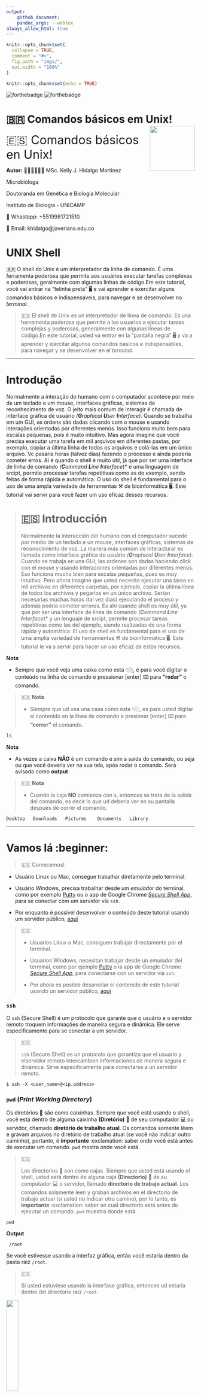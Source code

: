 ```yaml
---
output:
    github_document:
    pandoc_args: --webtex
always_allow_html: true
---
```



<!-- README.md is generated from README.Rmd. Please edit that file -->

```r
knitr::opts_chunk$set(
  collapse = TRUE,
  comment = "#>",
  fig.path = "imgs/",
  out.width = "100%"
)

knitr::opts_chunk$set(echo = TRUE)
```




<!-- badges: start -->
![forthebadge](https://img.shields.io/badge/GEMM-Building-orange)
![forthebadge](https://forthebadge.com/images/badges/built-with-science.svg)
<!-- badges: end -->

# 🇧🇷 Comandos básicos em Unix! <img src="imgs/1.png" align="right" width = "120px"/>

<font size=6> 🇪🇸 Comandos básicos en Unix! </font>

**Autor:** 
👩🏻‍💻👩🏻‍🔬 MSc. Kelly J. Hidalgo Martinez

Microbióloga

Doutoranda em Genética e Biologia Molecular

Instituto de Biologia - UNICAMP

📱 Whastapp: +5519981721510

📧 Email: khidalgo@javeriana.edu.co


# UNIX Shell

🇧🇷 O shell do Unix é um interpretador da linha de comando. É uma ferramenta poderosa que permite aos usuários executar tarefas complexas e poderosas, geralmente com algumas linhas de código.Em este tutorial, você vai entrar na "telinha preta" 🖥 e vai aprender e exercitar alguns comandos básicos e indispensáveis, para navegar e se desenvolver no *terminal*.

> 🇪🇸 El shell de Unix es un interpretador de línea de comando. Es una herramenta poderosa que permite a los usuarios a ejecutar tareas complejas y poderosas, generalmente con algunas líneas de código.En este tutorial, usted va entrar en la "pantalla negra" 🖥 y va a aprender y ejercitar algunos comandos básicos e indispensables, para navegar y se desenvolver en el *terminal*.

---

# Introdução
Normalmente a interação do humano com o computador acontece por meio de um teclado e um mouse, interfaces gráficas, sistemas de reconhecimento de voz. O jeito mais comum de interagir é chamada de interface gráfica de usuário *(**G**raphical **U**ser **I**nterface)*. Quando se trabalha em um GUI, as ordens são dadas clicando com o mouse e usando interações orientadas por diferentes menús. Isso funciona muito bem para escalas pequenas, pois é muito intuitivo. Mas agora imagine que você precisa executar uma tarefa em mil arquivos em diferentes pastas, por exemplo, copiar a última linha de todos os arquivos e colá-las em um único arquivo. Vc pasaria horas (talvez dias) fazendo o processo e ainda poderia cometer erros. Aí é quando o shell é muito útil, já que por ser uma interface de linha de comando *(**C**ommand **L**ine **I**nterface*)* e uma linguagem de srcipt, permite processar tarefas repetitivas como as do exemplo, sendo feitas de forma rápida e automática. O uso do shell é fundamental para o uso de uma ampla variedade de ferramentas ⚒ de bioinformática 🖥. Este tutorial vai servir para você fazer um uso eficaz desses recursos.

> # 🇪🇸  Introducción
Normalmente la interacción del humano con el computador sucede por medio de un teclado e un mouse, interfaces gráficas, sistemas de reconocimiento de voz. La manera más comúm de interacturar es llamada como interface gráfica de usuário *(**G**raphical **U**ser **I**nterface)*. Cuando se trabaja en una GUI, las ordenes son dadas haciendo click con el  mouse y usando interaciones orientadas por diferentes menús. Eso funciona mucho bien para escalas pequeñas, pues es muy intuitivo. Pero ahora imagine que usted necesita ejecutar una tarea en mil archivos en diferentes carpetas, por ejemplo, copiar la última línea de todos los archivos y pegarlos en un único archivo. Serían necesarias muchas horas (tal vez dias) ejecutando el proceso y además podría cometer errores. Es ahí cuando shell es muy útil, ya que por ser una interface de línea de comando *(**C**ommand **L**ine **I**nterface*)* y un lenguaje de srcipt, permite procesar tareas repetitivas como las del ejemplo, siendo realizadas de una forma rápida y automática. El uso de shell es fundamental para el uso de uma amplia variedad de herramientas ⚒ de bioinformática 🖥. Este tutorial le va s servir para hacer un uso eficaz de estos recursos.


**Nota**

* Sempre que você veja uma caixa como esta 👇🏼, é para você digitar o conteúdo na linha de comando e pressionar [enter] ⌨️ para **"rodar"** o comando.

> 🇪🇸 **Nota**
>
> * Siempre que ud vea una casa como ésta 👇🏼, es para usted digitar el contenido en la línea de comando e presionar [enter] ⌨️ para **"correr"** el comando.  

```bash
ls
```


**Nota**

* As vezes a caixa **NÃO** é um comando e sim a saída do comando, ou seja ou que você deveria ver na sua tela, após rodar o comando. Será avisado como **output**

> 🇪🇸 **Nota**
> 
> * Cuando la caja **NO** comienza con `$`, entonces se trata de la salida del comando, es decir lo que ud deberia ver en su pantalla después de correr el comando. 

```
Desktop   Downloads   Pictures    Documents   Library
```
---

# Vamos lá :beginner:
> 🇪🇸 Comecemos! 

* Usuário Linux ou Mac, consegue trabalhar diretamente pelo terminal.

* Usuário Windows, precisa trabalhar desde um *emulador* do terminal, como por exemplo [Putty](https://www.chiark.greenend.org.uk/~sgtatham/putty/latest.html) ou o app de Google Chrome [*Secure Shell App*](https://chrome.google.com/webstore/detail/secure-shell-app/pnhechapfaindjhompbnflcldabbghjo?hl=pt-BR), para se conectar com um servidor via `ssh`.

* Por enquanto é possível desenvolver o conteúdo deste tutorial usando um servidor público, [aqui](https://bellard.org/jslinux/vm.html?url=alpine-x86.cfg&mem=192)

> 🇪🇸
> 
> * Usuarios Linux o Mac, consiguen trabajar directamente por el terminal.
>
> * Usuarios Windows, necesitan trabajar desde un *emulador* del terminal, como por ejemplo [Putty](https://www.chiark.greenend.org.uk/~sgtatham/putty/latest.html) o la app de Google Chrome [*Secure Shell App*](https://chrome.google.com/webstore/detail/secure-shell-app/pnhechapfaindjhompbnflcldabbghjo?hl=pt-BR), para conectarse con un servidor via `ssh`. 
>
> * Por ahora es posible desarrollar el contenido de este tutorial usando un servidor público, [aqui](https://bellard.org/jslinux/vm.html?url=alpine-x86.cfg&mem=192)

### `ssh`

O `ssh` (Secure Shell) é um protocolo que garante que o usuário e o servidor remoto troquem informações de maneira segura e dinâmica. Ele serve especificamente para se conectar a um servidor. 

> 🇪🇸
>
> `ssh` (Secure Shell) es un protocolo que garantiza que el usuario y elservidor remoto intercambien informaciones de manera segura e dinámica. Sirve especificamente para conectarse a un servidor remoto. 

```
$ ssh -X <user_name>@<ip.address>
```

### `pwd` (*Print Working Directory*)

Os diretórios 📁 são como caixinhas. Sempre que você está usando o shell, você está dentro de alguma caixinha **(Diretório)** 📁 de seu computador 💻 ou servidor, chamado **diretório de trabalho atual**. Os comandos somente lêem e gravam arquivos no diretório de trabalho atual (se você não indicar outro caminho), portanto, é **importante** :exclamation: saber onde você está antes de executar um comando. `pwd` mostra onde você está.

> 🇪🇸
>
> Los directorios 📁 son como cajas. Siempre que usted está usando el shell, usted está dentro de alguna caja **(Directorio)** 📁 de su computador 💻 o servidor, llamado **directorio de trabajo actual**. Los comandos solamente leen y graban archivos en el directorio de trabajo actual (sí usted no indicar otro camino), por lo tanto, es **importante** :exclamation: saber en cual directorio está antes de ejecutar un comando. `pwd` muestra donde está.

```
pwd
```
**Output**
```
 /root
```

Se você estivesse usando a interfaz gráfica, então você estaria dentro da pasta raiz `/root`.

> 🇪🇸
>
> Sí usted  estuviese usando la interfase gráfica, entonces ud estaria dentro del directorio raiz `/root`.

<img src="imgs/folder.png" align="center" width = "25%"/>

Na figura se mostra graficamente o output do comando `pwd`.

> 🇪🇸 La figura muestra graficamente el output del comando `pwd`.

### Sintaxe dos comandos

`comando [opção] [arquivo]`

O comando é separado das opções (ou argumentos, flags) e do arquivo 📄 por um espaço. Os argumentos podem mudar o comportamento do comando. E o arquivo 📄 fala pro comando sobre o que vai a operar (p.e. arquivos 📄 e diretórios 📁). As vezes argumentos e o arquivo 📄 são chamados de **parâmetros**. Um comando pode ter mais de um argumento e/ou arquivos 📄 e também poderia não ter nemhum dos dois. As opções usualmente tem um traço e uma letra (p.e. `-h`) ou dois traços e uma palavra (p.e. `--help`), **sem** espaço entre o(s) traço(s) e a letra/palavra. Vamos ver com exemplos práticos.

**Importante:**:exclamation: a linguagem usada no UNIX é sensível a letras maiúsculas e minúsculas (*case sensitive*), é um erro comúm. **Fique atento sempre**:exclamation:

> 🇪🇸
> 
> El comando es separado de las opciones (o argumentos, flags) e do archivo 📄 por un espacio. Los argumentos pueden mudar el comportamiento del comando. Y el archivo 📄 indica para el comando sobre lo que va a operar (p.e. archivos 📄 y directorios 📁). A veces los argumentos y el archivo 📄 son llamados de **parámetros**. Un comando puede tener más de un argumento y/o archivos 📄 y también podria no tener ninguno de los dos. Las opciones usualmente tienen un guión y una letra (p.e. `-h`) o dos guiones y una palabra (p.e. `--help`), **sin** espacio entre lo(s) guion(es) y la letra/palabra. Vamos a ver con ejemplos prácticos.
>
> **Importante:**:exclamation: el lenguaje usado en UNIX es sensible a letras mayúsculas e minúsculas (*case sensitive*), es un error común. **Siempre atento**:exclamation
  
### `ls` Listar


Com o comando `ls` você pode ver (listar) o que tem dentro do **diretório atual de trabalho** 📁 

> 🇪🇸
> 
> Con el comando `ls` ud puede ver (listar) lo que hay dentro del **directorio actual de trabajo** 📁.
  
```
ls 
```

**Output**
```
bench.py    hello.c     hello.js    readme.txt
```

Se você estiver usando o servidor público que foi indicado, esse seria o resultado. Dentro da pasta `/root` estão os arquivos `bench.py hello.c hello.js readme.txt`.

> 🇪🇸
> 
> Sí ud está usando el servidor público que fue indicado, ese sería el resultado. Dentro del directorio `/root` están los archivos `bench.py hello.c hello.js readme.txt`.

Graficamente:

<img src="imgs/folder2.png" align="center" width = "85%"/>

Vocẽ pode usar o **argumento** `-F` para indicar para o comando `ls` que mostre o que é cada elemento (diretório ou arquivo). `/` significa que é uma pasta 📁, o `*` qué um executável e se não tiver simbolo nenhum significa é uma arquivo 📄.

O ***flag*** 🚩 `--help` 🆘 é bem importante:exclamation:, e ele pode ser usado em **qualquer** comando. Ele mostra mais informação sobre o comando, e como usar ele 🤙🏼. Explore o menu help.


> 🇪🇸
> 
> Usted puede usar el **argumento** `-F` para indicar para el comando `ls` que muestre lo que es cada elemento (directorio o archivo). `/` significa que es un directorio 📁, el `*` significa que es un archivo ejecutable y sí no tiene ningún símbolosignifica que es un archivo 📄.
>
> El ***flag*** 🚩 `--help` 🆘 es bien importante:exclamation:, y puede ser usado en **cualquier** comando. El muestra más información sobre el comando, y como usarlo 🤙🏼. Explore o menú help

Outros **flags** 🚩 interessantes são: `ls -l`, que lista o conteúdo da pasta 📁 com informações extras, como as permisões, o tamanho, a data 📅 e hora 🕙 de criação, e o nome de cada um dos elementos. `ls -a` que lista todos os arquivos incluídos os ocultos. `ls -t` lista os arquivos em ordem cronolôgica. 

> 🇪🇸
> 
> Otros **flags** 🚩 interesantes son: `ls -l`, que lista el contenido de la carpeta 📁 con informaciones extras, como los permisos, el tamaño, la fecha 📅 y hora 🕙 de creación, y el nombre de cada uno de los elementos.`ls -a` que lista todos los archivos incluídos los ocultos. `ls -t` lista los archivos en orden cronológica. 

```
ls -l
```

**Output**
```
-rw-r--r--    1 root     root           114 Jul  5  2020 bench.py
-rw-r--r--    1 root     root            76 Jul  3  2020 hello.c
-rw-r--r--    1 root     root            22 Jun 26  2020 hello.js
-rw-r--r--    1 root     root           151 Jul  5  2020 readme.txt
```
**Permissões**
As permissões se devem entender assim:
d = diretório
rwx = *read, write* e *execute*
 Se deve ler de três em três caracteres. Assim, no nosso exemplo acima, nenhum dos elementos são diretorios porque não iniciam com a letra d. A primeira tripleta tem as letras r e w, ou seja o usuário pode ler e escrever esses elementos. A segunda tem somente a letra r, ou seja o grupo (podem ser criados grupos de usuários) só pode ler esses arquivos. Por último, a última tripleta, também só tem a letra r, ou seja **todos** os usuários só podem ler os elementos listados. 

> 🇪🇸
> 
> Los permisos se deben entender así:
> d = Directorio
> rwx = *read, write* y *execute*
> Se deben leer de tres en tres caracteres. Así, en nuestro ejemplo de arriba, ninguno de los elementos son directorios porque no inician con la letra d. La primera tripleta tiene las letras r e w, o sea el usuario puede leer y escribir esos elementos. La segunda tiene solamente la letra r, o sea el grupo (pueden ser creados grupos de usuarios) solo pueden leer esos archivos. Por último, la última tripleta, también solo tiene a letra r, o sea **todos** los usuarios solo pueden leer los elementos listados. 

### `mkdir` Make Dir

Você já aprendeu a explorar pastas 📁 e arquivos 📄, agora vai aprender como se criam eles. O comando `mkdir` serve para criar pastas 📁. Vamos criar várias 📁📁

> 🇪🇸
> 
> Usted ya aprendió a explorar carpetas 📁 y archivos 📄, ahora va a aprender como se crean. El comando `mkdir` sirve para crear carpetas 📁. Vamos a crear varias 📁📁

```
# Cria uma pasta chamada dados
mkdir dados
# Cria uma pasta chamada analises
mkdir analises tutorial
# Lista o conteúdo 
ls -F
```
**Output**
```
analises/   bench.py    dados/      hello.c     hello.js    readme.txt  tutorial/
```

Perceba que: 1) pode criar mais de uma pasta por linha de comando e 2) pode diferenciar o que é arquivo de pasta, pois as pastas estão de color azul e com uma `/` no final. 

> 🇪🇸
> 
> Note que: 1) puede crear más de una carpeta por línea de comando y 2) puede diferenciar los archivos de los directorios, pues éstos están de color azul y con una `/` al final.


Usando o comando `tree` você pode ver "graficamente" a organização dos diretórios e arquivos dentro do diretório atual. 

> 🇪🇸
> 
> Usando el comando `tree` puede ver "graficamente" la organización de los directorios y archivos dentro del directorio actual. 

<img src= "imgs/tree.png" align="center" width= "70%"/>

Igual a:

<img src="imgs/folder3.png" align="center" width="75%"/>

#### *Tips* 
* Não 🚫 use espaços nos nomes de suas 📁 ou arquivos 📄 (p.e. ~~coleta 2020~~). Sempre separe as palavras com `-`, `_` ou com maiúsculas (p.e. `coleta_2020`, `coleta-2020` ou `coletaMaio` 👍🏼)
* Não 🚫 comece nomes com `-`
* Dê para seus elementos nomes facíes de lembrar e esrcever e que desrcevam o que contém.
* Não use caracteres espaciais :face_with_symbols_on_mouth:

> 🇪🇸
> 
> * No 🚫 use espacios en los nombres de sus carpetas 📁 o archivos 📄 (p.e. ~~coleta 2020~~). Siempre separe las palabras con `-`, `_` o con mayúsculas (p.e. `coleta_2020`, `coleta-2020` o `coletaMaio` 👍🏼)
>
> * No 🚫 comience nombres con `-`
> * Assigne para sus elementos nombres fáciles de recordar y esrcibir y que desrciban lo que contienen.
>
> * Não use caracteres espaciais :face_with_symbols_on_mouth:

### `cd` Change Directory

O comando `cd` serve para trocar de **diretório atual de trabalho** 📁.
Vai no diretório `dados/`
> 🇪🇸
> 
> El comando 'cd' sirve para cambiar de **directorio actual de trabajo** 📁. Vaya al directorio `dados/`

```
cd dados/
```
Confirme onde você está com o comando `pwd`

Para voltar ao diretório anterior...


> 🇪🇸
> 
> Condirme donde está con el comando `pwd`
>
> Para volver al directorio anterior

```
cd ..
```

O `..` significa diretório que contém o diretório atual (um diretório para cima). Confere com:


> 🇪🇸
> 
> El `..` significa: directorio que contiene el directorio actual (o sea un directorio arriba). Confirme con:

```
pwd
```
**Output**
```
/root/dados/
```
Agora entre na  pasta 📁 `analises/` e crie outra 📁 chamada `coleta_2020`, confira com `ls`

> 🇪🇸
> 
> Ahora entre en la carpeta 📁 `analises/` e crie otra 📁 llamada `coleta_2020`, confirme con `ls`

```
## Troque de pasta
cd analises/
## Crie a nova pasta
mkdir coleta_2020
## Confira
ls
```
**Output**
```
coleta_2020/
```
<img src="imgs/coleta.png" align="center" width="50%" />
  
Agora entre na pasta que acabou de criar usando o comando `cd` e verifique onde você está com `pwd`, depois volte para sua pasta base `root/` 📁 e verifique novamente.

Ao finalizar esses comandos todos você deve obter uma organização de pastas assim:

> 🇪🇸
> 
> Ahora entre a la carpeta que acabó de crear usando el comando `cd` e verifique donde está con `pwd`, después regrese para el directorio base `root/` 📁 y verifique nuevamente.
>
> Al finalizar esos comandos ud deberá obtener una organización de carpetas así:

<img src="imgs/tree2.png" align="center" width="50%" />

Por último volte para `/root/analises/coleta_2020` usando `cd` em uma linha só. Confirme con `pwd`. Volte novamente para pasta raiz em uma linha de comando só. **Dica**, lembre que `..` significa o diretório de cima. 

> 🇪🇸
> 
> Por último vuelva a la carpeta `root/analises/coleta_2020` usando `cd` en una línea de comando solamente. Confirme con `pwd`. Vuelva nuevamente para la carpeta raíz también con solo una línea de comando. **Pista**, recuerde que `..` significa directorio de arriba. 


#### *Dica* ️ 
Você pode usar a tecla Tab :keyboard: para autocompletar as palavras. Assim, economiza tempo ⏳, e evita erros de esrcita, porque o  sistema 💻 só vai completar nomes que existam no 📁 **diretório atual de trabalho**. 
Só tem que esrcever as primeiras letras da palavra, p.e col:

> 🇪🇸
> 
> Usted puede usar la tecla Tab :keyboard: para autocompletar las palabras. Así, economiza tiempo ⏳,  y evita errores de digitación , porque el sistema solo va a completar los nombres que existan en el **directorio actual de trabajo**.
>
> Solo tiene que esrcibir las primeras letras de la palabra. p.e. col:

```
## Troque de pasta
cd analises/col
```
Oprima :keyboard: [Tab]. Automaticamente se não existir nemhum outro elemento que comece por "col", vai ser completada a palavra coleta_2020.

> 🇪🇸
> 
> Oprima :keyboard: [Tab]. Automáticamente se no existe ningún otro elemento que comience por "col", la palabra coleta_2020 va a ser autocompletada. 

**Output**
```coffeesrcipt=
cd analises/coleta_2020
```
Se existir outro elemento que comece com "col" (p.e. coleta_2020, coleta_2019), você pode oprimir duas vezes Tab :keyboard: e o sistema 💻 vai mostrar as palavras com aquele começo.

> 🇪🇸
> 
> Sí por alguna razón existe otro elemento que también comience com "col", oprima dos vezes Tab "keyboard: e el sistema va a mostrar las opciones de palabras que inicien con "col".

```
## Estando em analises/ crie uma pasta chamada coleta_2019
 mkdir coleta_2019
```
Agora, você quer entrar nessa pasta nova. Use o comando `cd` para trocar de pasta e use [Tab] [Tab] para o sistema te mostrar as opções com o começo "col".

> 🇪🇸
> 
> Ahora, usted quiere entrar en esa pasta nueva. Use el comando `cd` para cambiar de carpeta y use [Tab] [Tab] para que el sistema muestre las opciones con cominzo "col".



```
cd col
```
[Tab] [Tab]


<img src="imgs/tabtab.png" align="center" width="50%" />


### `nano` (editor de texto)

**Sintaxe**
`nano <nome_do_arquivo>`

Agora você vai criar um arquivo 📄 `test.txt` dentro da pasta 📁 `tutorial/`.

> 🇪🇸
> 
> Ahora ud va a crear un archivo 📄 `test.txt` dentro de la carpeta 📁 `tutorial/`

```
## Troque de pasta
cd tutorial/
## Abra o editor de texto nano 
nano test.txt
```
Quando abrir o editor de texto, escreva: "Este é um teste" e feche o arquivo com [Ctrl + o] para gravar. Na linha branca embaixo o editor de texto perguntará se quer manter o nome que você deu no começo `test.txt`. [Enter] para confirmar. [Ctrl + x] para sair. Confira que o arquivo foi criado com o comando `ls`. 

Se vc quiser entrar de novo no arquivo e modificá-lo deve usar de novo o comando `nano test.txt`. 

> 🇪🇸
> 
> Cuando abrir el editor de texto, escriba: "Este es un test" y cierre el archivo con [Ctrl + o] para salvar. En la línea blanca abajo, el editor de texto preguntará sí quiere mantener el nombre que le dio al comienzo `test.txt`. [Enter] para confirmar. [Ctrl + x] para salir. confirme que el archivo fue creado con el comando `ls`.
>
> Sí ud quiere entrar de nuevo al arquivo y modificarlo, deve usar el de nuevo el comando `nano test.txt`. 

### `mv` move

O comando `mv` serve para mover arquivos 📄 de uma pasta 📁 a outra 📁. Além este comando também pode ser usado para mudar os nomes dos elementos.
Para mover um arquivo de uma pasta 📁 a outra 📁 a **sintaxe** do comando é: `mv arquivo.txt novapasta/`. Em nosso exemplo:

> 🇪🇸
> 
> El comando `mv` sirve para mover Archivos 📄 de una carpeta 📁 a otra 📁. Además este comando también puede ser usado para cambiar los nombres de los elementos.
Para mover un archivo de una carpeta 📁 a otra 📁 la **sintaxis** del comando es: `mv arquivo.txt novapasta/`. En nuestro ejemplo:

```
mv test.txt ../dados/
## Confira
ls ../dados/
```
Usou `../`, porque você estava dentro da pasta 📁`/root/tutorial/` e precisava voltar para 📁 `/root/` (📁 pasta acima da `tutorial/`) para continuar o caminho para 📁 `dados/`.

Agora use o comando `mv` para trocar o nome do arquivo 📄 `test.txt` por `prova.txt`. **Sintaxe** `mv nomedoarquivo.txt novonomedoarquivo.txt`

> 🇪🇸
> 
> Ud usó `../`, porque ud estaba dentro de la carpta 📁 `/root/tutorial/` y necesitaba volver para 📁 `/root/` (📁 carpta arriba de `tutorial/`) para continuar el camino para 📁 `dados/`.
>
> Ahora use el comando `mv` para cambiar el nombre del archivo 📄 `test.txt` por `prova.txt`. **Sintaxis** `mv nomedoarquivo.txt novonomedoarquivo.txt`


```
## Troque de pasta
cd ../dados/
## Confira
ls
```

**Output**
```
test.txt
```

```
## Mude o nome do arquivo
mv test.txt prova.txt
## Confira
ls
```

**Output**
```
prova.txt
```

### `cp` copy

O comando `cp` é similar ao `mv`, mas ele cópia o arquivo 📄 ao invés de mover ele. 
Agora vai copiar o arquivo `/root/dados/prova.txt` na pasta `/root/análises/`. **ATENCÃO:exclamation:! Vai fazer isso desde sua** 📁 **inicial** `/root/`.

> 🇪🇸
> 
> El comando `cp` es similar a `mv`, pero él copia el archivo 📄 en vez de moverlo. 
Ahora copie el archivo `/root/dados/prova.txt` en la carpeta `/root/análises/`. **ATENCIÓN:exclamation:! Haga eso desde el directorio inicial** `/root/`.

**Sintaxe**
`cp diretorio/nomedoarquivo.txt novodiretorio/nomedoarquivo.txt`

```
## Onde estou?
pwd
```
**Output**
```
/root/dados/
```
Não esqueça o **tip** 💁🏻‍♀️  de usar [Tab]

> 🇪🇸
> 
> No olvide del **tip** 💁🏻‍♀ de usar [Tab]


```
## Cópiar o arquivo
cp dados/prova.txt análises/
##Confira
ls dados/
```
**Output**
```
prova.txt
```

```
## Listar
ls análises/
```

**Output**
```
coleta_2019   coleta_2020   prova.txt
```
Você pode usar o comando `cp` para copiar vários arquivos 📄📄 em uma linha de comando só. 

> 🇪🇸
> 
> Ud puede usar el comando `cp` para copiar varios archivos 📄📄 en una línera de comando solamente. 

**Sintaxe**
`cp arquivo1.txt arquivo2.txt arquivo3.txt pasta/`


### `rm` remove
Com o comando `rm` você pode remover arquivos 📄 e/ou pastas📁. **CUIDADO!!**:exclamation: **PRECAUÇÃO**:exclamation: este comando não tem volta atrás, uma vez você oprima [enter] não tem como recuperar o arquivo 📄 ou pasta 📁, então revise e pense bem antes de rodar este comando. 
> 🇪🇸
> 
> Con o comando `rm` ud puede remover archivos 📄 y/o carpetas 📁. **CUIDADO**:exclamation: **PRECAUCIÓN**:exclamataion: este comando no tiene reversa, una vez ud oprima [enter] no hay como recuperar el archivo 📄 ou carpeta 📁, entonces revise y piense bien antes de rodar este comando.

**Sintaxe**

`rm diretorio/nomedoarquivo.txt`

Você vai deletar o arquivo `prova.txt` da pasta 📁 `/root/dados`. Se precisar, use o comando `pwd` para conferir em que pasta você está.

> 🇪🇸
> 
> Ud va a remover el archivo `prova.txt` de la carpeta 📁 `/root/dados`. Sí necesita, use el comando `pwd` para confirmar en que directorio está.

```
## Remover desde /root/
rm dados/prova.txt
## Confira
ls
```
**Output**
```

```

Para eliminar uma pasta 📁 você precisa do **flag** 🚩`-r`. Elimine a pasta 📁 `dados/`

```
## Remover a pasta
rm -r dados/
```

### Outros comandos
Para os seguintes comandos vamos criar dois novos arquivos de texto 📄📄 chamados `bssA_1.txt` e `bssA_2.txt`, em cada um vamos a colar uma sequência do gene *bssA* que codifica para a enzima *Benzylsuccinate synthase*. 

> 🇪🇸
> 
> Para los siguientes comando vamos a crear dos nuevos archivos de texto llamados `bssA_1.txt` y `bssA_2.txt`, en cada uno vamos a pegar una secuencia del gen *bssA* que codifica para la enzima *Benzylsuccinate synthase*.

```
## Trocar de pasta
cd tutorial/
##Abrir o editor de texto nano
nano bssA_1.txt
```
Copie a sequência [aqui](https://www.ncbi.nlm.nih.gov/nuccore/MW762608.1?report=fasta).
**Atenção:** O comando de teclas :keyboard: [Ctrl + V] não funciona no terminal de Linux. Use [Ctrl + Shift + V]. Se voce estiver no servidor público, use o click direito do mouse na caixinha abaixo da tela preta, onde fala: *Paste Here*, para copiar o texto. 

Salve e feche o editor. Se quiser pude conferir que o arquivo foi criado com o comando `ls`, e entrando no arquivo com o comando `nano` e o nome do arquivo.

> 🇪🇸
> 
> Copie la secuencia desde [aqui](https://www.ncbi.nlm.nih.gov/nuccore/MW762608.1?report=fasta).
>
> **Atención:** El comando de teclas :keyboard: [Ctrl + V] no funciona en el terminal de Linux. Use [Ctrl + Shift + V]. Sí usted está desde el servidor público, use el click derecho del mouse en la cajita abajo de la pantalla negra, donde dice: *Paste Here*, para copiar el texto. 
>
> Salve y cierre el editor. Sí quiere, puede confirmar que el archivo fue creado con el comando `ls`, y entrando en el archivo con el comando `nano` e el nombre del archivo.

```
## Abrir o editor de texto nano
nano bssA_1.txt
```
Repita o processo para criar o arquivo `bssA_2.txt` copiando esta [sequência](https://www.ncbi.nlm.nih.gov/nuccore/FJ810633.1?report=fasta)

> 🇪🇸
> 
> Repita el proceso para crear el archivo `bssA_2.txt` copiando ésta [secuencia](https://www.ncbi.nlm.nih.gov/nuccore/FJ810633.1?report=fasta).

### `less`
Este comando serve para imprimir na tela o conteúdo de um arquivo 📄 que cabe em uma tela só. Para sair digite `q`

> 🇪🇸
> 
> Este comando serve para imprimir en la pantalla el contenido de un archivo. Para salir digite `q`

```
less bssA_1.txt
```
Para sair [Ctrl + c]

### `head`
Mostra as primeiras 10 linhas do arquivo

```
head bssA_2.txt
```

### `tail`
Mostra as últimas 10 linhas do arquivo

```
tail bssA_2.txt
```

Se você quiser aumentar o número de linhas que esses dois últimos comandos mostram você pode adicionar um argumento com o número de linhas que quer imprimir na tela.

> 🇪🇸
> 
> Sí ud quiere, puede aumentar el número de líneas que esos dos últimos comandos muestran, adicionado un argumento con el número de líneas que desee imprimir en la pantalla.

```
## Últimas 12 linhas
tail -12 bssA_1.txt
## Primeiras 13 linhas
head -13 bssA_2.txt
```

### `cat` concatenate
Este comando serve para juntar dos 📄 📄 arquivos num só. Muito útil para juntar arquivos 📄 `.fasta` com sequencias. 

> 🇪🇸
> 
> Este comando sirve para juntar dos archivos en uno. Es muy útil para juntar archivos tipo `.fasta` con secuencias.

```
## Concatenar
cat bssA_1.txt bssA_2.txt > bssA_all.txt
## Confira
ls
```
No exemplo anterior, foram concatenados os arquivos `bssA_1.txt` e `bssA_2.txt` dentro do arquivo `bssA_all.txt`.

> 🇪🇸
> 
> En el ejemplo anterior, fueran concatenados los archivos `bssA_1.txt` y `bssA_2.txt` dentro del archivo `bss_all.txt`. 

### `wc` Word count
Este comando serve para contar as linhas, palavras ou caracteres dos arquivos 📄.

> 🇪🇸
> 
> Este comando sirve para contar las líneas, palabras o caracteres de los archivos.

```
## Contar linhas, palavras e caracteres
wc bssA_1.txt
```
**Output**
```
28        36      1907 bssA_1.txt
```
Então, o arquivo 📄 `bssA_1.txt` tem 28 linhas, 36 palavras e 1907 caracteres.

### `grep`

Com o `grep` você pode procurar um padrão dentro de um arquivo 📄. Por exemplo num arquivo 📄 de sequencias `.fasta` cada sequencia começa com o simbolo `>` ou poderia procurar uma sequência de nucleótideos especifica (p.e. ATCTTGCA).

> 🇪🇸
> 
> Com o `grep` ud puede buscar un patrón dentro de un archivo. Por ejemplo en un archivo de secuencias `.fasta` cada secuencia comienza con el simbolo `>` o podria buscar una secuencia de nucleótidos específica (p.e. ATCTTGCA)

```
grep -c '>' bssA_2.txt

grep -c 'CGA' bssA_1.txt
```
o flag `-c` é para que o comando só mostre o número de linhas que fazem *match* com o que está sendo procurado. 

O `grep` tem vários flags diferentes, lembre-se que pode conhecer todos eles digitando `grep --help` para entrar no menu de ajuda do comando.

> 🇪🇸
> 
> El *flag* `-c` es para que el comando solo muestre el número de líneas que hacen *match* con lo que está siendo procurado. 
>
> El comando `grep` tiene varios *flags* diferentes, recuerde que puede conocer todos ellos digitando `grep --help` para entrar en el menú de ayuda del comando.
>

### `find`
Com o comando `find` você pode procurar arquivos 📄 com uma palavra chave.

> 🇪🇸
> 
> Con el comando `find` ud puede buscar archivos con una palabra clave.

```
## Procurar
find . -name '*.txt'
```
Leia o comando assim: procurar no **diretório atual de trabalho** (`.`) 📁 qualquer arquivo 📄  que termine com `.txt`. O simbolo `*` significa qualquer caracter. Se você escrever `bss*`, o sistema vai entender que você está interessado em qualquer elemento que comece com "bss".

> 🇪🇸
> 
> Lea el comando así: buscar en el ``directorio actual de trabajo` cualquier archivo que termine con `*.txt`. El simbolo `*` significa cualquier caracter. Sí ud escribe `bss*, el sistema va a entender que ud está interesado en cualquier elemente que comience con "bss".

**Output**
```
./bssA_1.txt
./bssA_2.txt
./bssA_all.txt
```
Você poderia procurar a palavra em qualquer pasta 📁 do pc modificando o comando. Procure todos os arquivos terminados em '.py' na pasta raíz `/root/`.

```
## Procurar
find ../ -name "*.py"
```

**Output**
```
../bench.py
```

Outros exemplos:

```
find ../dados/ -name 'prova*' #procura arquivos que começam com prova dentro da pasta /root/dados/
find ../dados/ -iname 'prova*' #igual mas ignora se é mauscúlas ou minuscúlas.
```

### `wget`

O comando `wget` serve para fazer *download* de arquivos 📄 na web e armazenar no 📁 **diretório atual de trabalho**, muito útil para descarregar bases de dados. 

> 🇪🇸
> 
> El comando `wget` sirve para hacer *download* de archivos en la web y almacenarlos en el **directorio actual de trabajo**, es muy útil para descargar bases de datos.

**Sintaxe**
```
wget https://enderecoweb.com
```

### `gzip`
Este comando é para compactar e descompactar arquivos 📄.

```
## Comprimir
gzip tutorial/*
```
Assim, o `gzip` compactou todos os arquivos que estão dentro de `tutorial/`. Use o comando `ls` para observar a nova extensão dos arquivos. 

> 🇪🇸
> 
> Así, el comando `gzip` compactó todos los archivos que están dentro de la carpeta `tutorial/`. Use el comando `ls` para observar la nueva extensión de los archivos. 

Para descompactar o comando é:

```
## Descomprimir
gzip -d tutorial/bssA_all.txt.gz
```

### Comandos útiis de Linux

```
df    # Mostra o espaço em disco
free -g     # info da memória
uname -a    # Mostra a informação da máquina
du -sh    # mostra o espaço usado em disco
du sh *     # mostra o espaço usado em disco por arquivos e/ou diretórios 
du -s * | sort -nr    # Mostra o espaço usado em disco por arquivos e/ou dirétorios ordenados por tamanho
top     # Mostra o top de consumidores de memoria e CPU 
who     # Mostra quem está logado no sistema
ps    # Mostra os processos rodando pelo usuário
ps -e     # Mostra todos os processos rodando no sistema
ps -o %t -p <pid>     # Mostra quanto tempo leva rodando um determinado proceso (pid)
kill <pid>    # Mata o processo
paste <arquivo1> <arquivo2> > <arquivo.saida>     # Junta linhas de arquivos e separa por tabs (muito últi para tabelas)
cmp <arquivo1> <arquivo2>     # Mostra em que os dois arquivos são idénticos
diff <arquivo1> <arquivo2>    # Mostra as diferenças entre os dois arquivos
csplit -f out fasta_batch "%^>%" "/^>/" "{*}"     # Divide um arquivo fasta em varios arquivos a cada '>' (cada nova sequência)

sort -k 2,2 -k 3,3n arquivo.in > arquivo.out    # ordena a tabela, a coluna 2 alfabeticamente e a coluna 3 numericamente, -k para coluna, -n para numerico
join -1 1 -2 1 <tabala1> <tabela2>    # Junta duas tabelas baseado nos números especificados das colunas. Da tabela1 a coluna 1 e da tabela 2 a coluna2. Se asume que as tabelas estão ordenadas.
``` 

### `screen`

O screen è uma aplicação desenvolvida para Linux, que tem como objetivo a multiplexação de terminais. Ou seja, ele divide o terminal físico em várias sessões virtuais. Funciona assim, se você trabalhar em uma sessão do terminal enquanto usa o `screen`, quando vc deligar o seu computador, a sessão ficará rodando e você poderá voltar acessar a ela.

> 🇪🇸
> 
> Screen es una aplicación desarrollada para Linx, que tiene como objetivo la multiplexación de temrinales. O sea, él divide el temrinal físico en varias sesiones virtuales. Funciona así, sí ud está trabajando en una sesión del terminal, usando screen, cuando apague su computador, la sesión continuará corriendo los procesos y ud podrá volver a acceder a ella. 


Para iniciar uma nova sessão de screen, é só digitar na linha de comando `screen`. Aparecerá um texto na tela, pode apertar [enter]. Desse jeito o sistema criará uma nova sessão virtual e o nome dessa sessão será asignado pelo sistema. No entanto, se você quiser pode dar o nome na sessão então deve começar com o seguiente comando:

> 🇪🇸
> 
> Para iniciar una nueva sesión de screen, es solo digitar en la línea de comando `screen`. Aparecerá un texto en la pantalla, puede apretar [enter]. De esa manera el sistema criará una neuva sesión virtual e el nombre de esa sesión será asignado por el sistema. Sin embargo, sí ud quiere puede darle un nombre a la sesión, para eso es necesario comenzar con el siguiente comando: 
```
screen -S mysesson
```

Para sair da sessão mantenha apertado [Ctrl], emseguida aperte [a] seguido de [d]. Para voltar na sessão use os seguintes comandos:
```
screen -ls # lista as sessões ativas
screen -r nomedasessão # entra na sessão desejada
```
Para eliminar a sessão aperte [Ctrl + d]

### Scripts simples de uma linha de comando

Para renomear muitos arquivos *.old a *.new. PAra testar primeito, susbtituia `do mv` por `do echo mv`. 

```
for i in *.input; do mv $i ${i/\.old/\.new}; done
for i in *\ *; do mv "$i" "${i// /_}"; done # Substitui espaços em nomes de arquivos por underscores
```

### `scp` Secure Copy Between Machines

`scp` é um comando que serve para copiar elementos entre o servidor e seu computador e viceversa.

**Sintaxe**
`scp source target`

Então, vamos supor que você quer copiar um arquivo que está no servidor para seu computador:
```
scp user@ip.adress:caminho/ao/arquivo.txt caminho/no/seu/pc
```
E se fosse ao contrário:
```
scp caminho/no/seu/pc/arquivo.txt user@ip.adress:caminho/onde/quer/copiar/no/servidor/
```
Se você quer copiar um diretório completo basta colocar o *flag* `-r` após `scp`

### Compressão e descompressão de arquivos

Além de `gzip`, existem outros tipos de compressão de arquivos, tais como `.tar` e `.zip`.

**Compressão**
```
tar -cvf arquivo.tar meudiretorio/ #comprime meudiretorio, e o nome do arquivo comprimido será arquivo.tar
zip -r meudiretorio.zip meudiretorio/ #comprime o diretório meudiretorio/ em um arquivo chamado meudiretorio.zip
```

**Visualizar**
```
tar -tvf arquivo.tar
```

**Extrair**
```
tar -xvf arquivo.tar
unzip meudiretorio.zip
```

**FIM**





